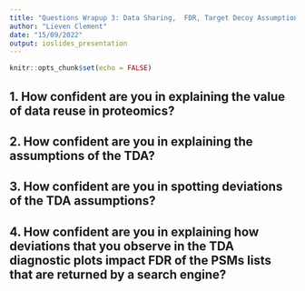 ```yaml
---
title: "Questions Wrapup 3: Data Sharing,  FDR, Target Decoy Assumptions"
author: "Lieven Clement"
date: "15/09/2022"
output: ioslides_presentation
---
```


```r
knitr::opts_chunk$set(echo = FALSE)
```

## 1. How confident are you in explaining the value of data reuse in proteomics? 

## 2. How confident are you in explaining the assumptions of the TDA? 

## 3. How confident are you in spotting deviations of the TDA assumptions? 

## 4. How confident are you in explaining how deviations that you observe in the TDA diagnostic plots impact FDR of the PSMs lists that are returned by a search engine? 
